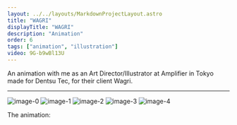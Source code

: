 ```yaml
---
layout: ../../layouts/MarkdownProjectLayout.astro
title: "WAGRI"
displayTitle: "WAGRI"
description: "Animation"
order: 6
tags: ["animation", "illustration"]
video: 9G-b9wBl13U
---
```


An animation with me as an Art Director/Illustrator at Amplifier in Tokyo
made for Dentsu Tec, for their client Wagri.

---

![image-0](/assets/projects/WAGRI/WAGRI-0.png)
![image-1](/assets/projects/WAGRI/WAGRI-1.png)
![image-2](/assets/projects/WAGRI/WAGRI-2.png)
![image-3](/assets/projects/WAGRI/WAGRI-3.png)
![image-4](/assets/projects/WAGRI/WAGRI-4.png)

The animation:


<YTiframe video={frontmatter.video} />
